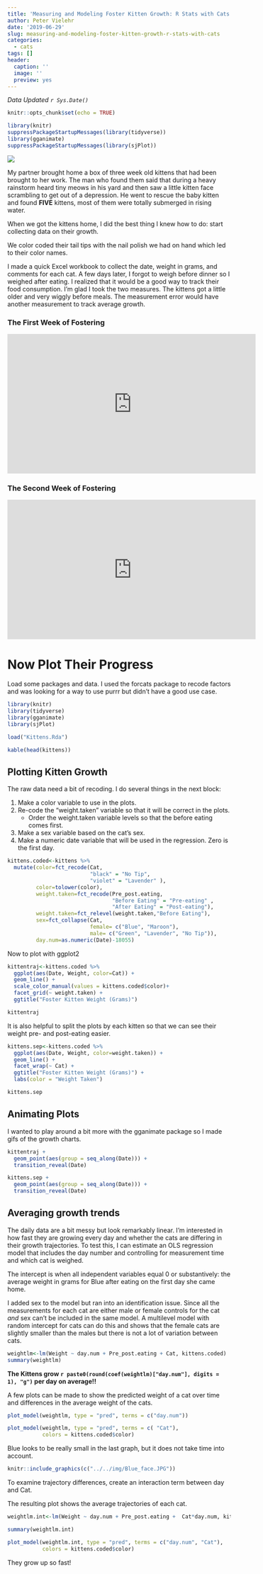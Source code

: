 ```yaml
---
title: 'Measuring and Modeling Foster Kitten Growth: R Stats with Cats'
author: Peter Vielehr
date: '2019-06-29'
slug: measuring-and-modeling-foster-kitten-growth-r-stats-with-cats
categories: 
  - cats
tags: []
header:
  caption: ''
  image: ''
  preview: yes
---
```


*Data Updated `r Sys.Date()`*

```r

knitr::opts_chunk$set(echo = TRUE)

library(knitr)
suppressPackageStartupMessages(library(tidyverse))
library(gganimate)
suppressPackageStartupMessages(library(sjPlot))

```

![](../../img/box_cats1.JPG)

My partner brought home a box of three week old kittens that had been brought to her work. The man who found them said that during a heavy rainstorm heard tiny meows in his yard and then saw a little kitten face scrambling to get out of a depression. He went to rescue the baby kitten and found **FIVE** kittens, most of them were totally submerged in rising water. 

When we got the kittens home, I did the best thing I knew how to do: start collecting data on their growth. 

We color coded their tail tips with the nail polish we had on hand which led to their color names. 

I made a quick Excel workbook to collect the date, weight in grams, and comments for each cat. A few days later, I forgot to weigh before dinner so I weighed after eating. I realized that it would be a good way to track their food consumption. I'm glad I took the two measures. The kittens got a little older and very wiggly before meals. The measurement error would have another measurement to track average growth.

### The First Week of Fostering

<iframe width="560" height="315" src="https://www.youtube.com/embed/RtLfeEjcSZs" frameborder="0" allow="accelerometer; autoplay; encrypted-media; gyroscope; picture-in-picture" allowfullscreen></iframe>

### The Second Week of Fostering

<iframe width="560" height="315" src="https://www.youtube.com/embed/0pHfWmp1_sY" frameborder="0" allow="accelerometer; autoplay; encrypted-media; gyroscope; picture-in-picture" allowfullscreen></iframe>

# Now Plot Their Progress

Load some packages and data. I used the forcats package to recode factors and was looking for a way to use purrr but didn't have a good use case.

```r

library(knitr)
library(tidyverse)
library(gganimate)
library(sjPlot)

load("Kittens.Rda")

kable(head(kittens))
```

## Plotting Kitten Growth

The raw data need a bit of recoding. I do several things in the next block:

1. Make a color variable to use in the plots.
2. Re-code the "weight.taken" variable so that it will be correct in the plots.
    + Order the weight.taken variable levels so that the before eating comes first.
3. Make a sex variable based on the cat's sex.
4. Make a numeric date variable that will be used in the regression. Zero is the first day. 

```r
kittens.coded<-kittens %>%
  mutate(color=fct_recode(Cat, 
                          "black" = "No Tip",
                          "violet" = "Lavender" ),
         color=tolower(color),
         weight.taken=fct_recode(Pre_post.eating,
                                 "Before Eating" = "Pre-eating" ,
                                 "After Eating" = "Post-eating"),
         weight.taken=fct_relevel(weight.taken,"Before Eating"),
         sex=fct_collapse(Cat,
                          female= c("Blue", "Maroon"),
                          male= c("Green", "Lavender", "No Tip")),
         day.num=as.numeric(Date)-18055)
```

Now to plot with ggplot2

```r
kittentraj<-kittens.coded %>%
  ggplot(aes(Date, Weight, color=Cat)) +
  geom_line() +
  scale_color_manual(values = kittens.coded$color)+
  facet_grid(~ weight.taken) + 
  ggtitle("Foster Kitten Weight (Grams)") 

kittentraj

```

It is also helpful to split the plots by each kitten so that we can see their weight pre- and post-eating easier.

```r
kittens.sep<-kittens.coded %>%
  ggplot(aes(Date, Weight, color=weight.taken)) +
  geom_line() +
  facet_wrap(~ Cat) + 
  ggtitle("Foster Kitten Weight (Grams)") + 
  labs(color = "Weight Taken") 

kittens.sep
```

## Animating Plots

I wanted to play around a bit more with the gganimate package so I made gifs of the growth charts. 

```r
kittentraj + 
  geom_point(aes(group = seq_along(Date))) +
  transition_reveal(Date)
```



``` r
kittens.sep + 
  geom_point(aes(group = seq_along(Date))) +
  transition_reveal(Date)
```



## Averaging growth trends

The daily data are a bit messy but look remarkably linear. I'm interested in how fast they are growing every day and whether the cats are differing in their growth trajectories. To test this, I can estimate an OLS regression model that includes the day number and controlling for measurement time and which cat is weighed. 

The intercept is when all independent variables equal 0 or substantively: the average weight in grams for Blue after eating on the first day she came home. 

I added sex to the model but ran into an identification issue. Since all the measurements for each cat are either male or female controls for the cat *and* sex can't be included in the same model. A multilevel model with random intercept for cats can do this and shows that the female cats are slightly smaller than the males but there is not a lot of variation between cats. 

```r
weightlm<-lm(Weight ~ day.num + Pre_post.eating + Cat, kittens.coded)
summary(weightlm)

```

**The Kittens grow `r paste0(round(coef(weightlm)["day.num"], digits = 1), "g")` per day on average!!**

A few plots can be made to show the predicted weight of a cat over time and differences in the average weight of the cats. 

```r
plot_model(weightlm, type = "pred", terms = c("day.num"))

plot_model(weightlm, type = "pred", terms = c( "Cat"),
           colors = kittens.coded$color)

```

Blue looks to be really small in the last graph, but it does not take time into account. 

```r

knitr::include_graphics(c("../../img/Blue_face.JPG"))
```

To examine trajectory differences, create an interaction term between day and Cat. 

The resulting plot shows the average trajectories of each cat.

```r
weightlm.int<-lm(Weight ~ day.num + Pre_post.eating +  Cat*day.num, kittens.coded)

summary(weightlm.int)

plot_model(weightlm.int, type = "pred", terms = c("day.num", "Cat"),
           colors = kittens.coded$color)

```

They grow up so fast!

